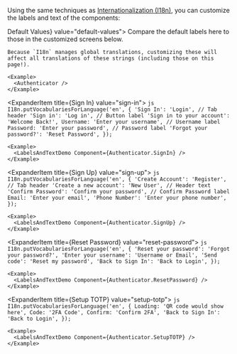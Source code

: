 


Using the same techniques as [Internationalization (I18n)](#internationalization-i18n), you can customize the labels and text of the components:

<Expander type="single" defaultValue="default-values" isCollapsible>
  <ExpanderItem title={<Text fontWeight="bold">Default Values</Text>} value="default-values">
    Compare the default labels here to those in the customized screens below.

    Because `I18n` manages global translations, customizing these will affect all translations of these strings (including those on this page!).

    <Example>
      <Authenticator />
    </Example>

  </ExpanderItem>

  <ExpanderItem title={<Text fontWeight="bold">Sign In</Text>} value="sign-in">
    ```js
    I18n.putVocabulariesForLanguage('en', {
      'Sign In': 'Login', // Tab header
      'Sign in': 'Log in', // Button label
      'Sign in to your account': 'Welcome Back!',
      Username: 'Enter your username', // Username label
      Password: 'Enter your password', // Password label
      'Forgot your password?': 'Reset Password',
    });
    ```

    <Example>
      <LabelsAndTextDemo Component={Authenticator.SignIn} />
    </Example>

  </ExpanderItem>

  <ExpanderItem title={<Text fontWeight="bold">Sign Up</Text>} value="sign-up">
    ```js
    I18n.putVocabulariesForLanguage('en', {
      'Create Account': 'Register', // Tab header
      'Create a new account': 'New User', // Header text
      'Confirm Password': 'Confirm your password', // Confirm Password label
      Email: 'Enter your email',
      'Phone Number': 'Enter your phone number',
    });
    ```

    <Example>
      <LabelsAndTextDemo Component={Authenticator.SignUp} />
    </Example>

  </ExpanderItem>

  <ExpanderItem title={<Text fontWeight="bold">Reset Password</Text>} value="reset-password">
    ```js
    I18n.putVocabulariesForLanguage('en', {
      'Reset your password': 'Forgot your password?',
      'Enter your username': 'Username or Email',
      'Send code': 'Reset my password',
      'Back to Sign In': 'Back to Login',
    });
    ```

    <Example>
      <LabelsAndTextDemo Component={Authenticator.ResetPassword} />
    </Example>

  </ExpanderItem>

  <ExpanderItem title={<Text fontWeight="bold">Setup TOTP</Text>} value="setup-totp">
    ```js
    I18n.putVocabulariesForLanguage('en', {
      Loading: 'QR code would show here',
      Code: '2FA Code',
      Confirm: 'Confirm 2FA',
      'Back to Sign In': 'Back to Login',
    });
    ```

    <Example>
      <LabelsAndTextDemo Component={Authenticator.SetupTOTP} />
    </Example>

  </ExpanderItem>
</Expander>
